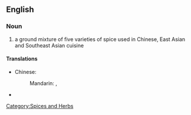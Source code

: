 {{wikipedia}}
==English==

===Noun===
{{en-noun|-}}

# a ground mixture of five varieties of spice used in Chinese, East Asian and Southeast Asian cuisine

====Translations====
{{trans-top|ground mixture}}
* Chinese:
*: Mandarin: {{t|zh|五香粉|sc=Hani}}, {{t|zh|五香粉|tr=wǔxiāngfěn|sc=Hani}}
{{trans-mid}}
* {{trreq|Finnish}}
{{trans-bottom}}

[[Category:Spices and Herbs]]